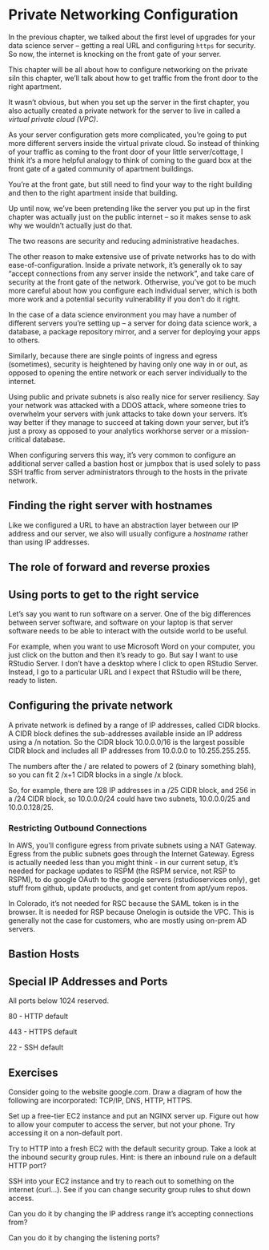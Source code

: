 # Private Networking Configuration

In the previous chapter, we talked about the first level of upgrades for your data science server -- getting a real URL and configuring `https` for security. So now, the internet is knocking on the front gate of your server.

This chapter will be all about how to configure networking on the private siIn this chapter, we'll talk about how to get traffic from the front door to the right apartment.

It wasn't obvious, but when you set up the server in the first chapter, you also actually created a private network for the server to live in called a *virtual private cloud (VPC)*.

As your server configuration gets more complicated, you're going to put more different servers inside the virtual private cloud. So instead of thinking of your traffic as coming to the front door of your little server/cottage, I think it's a more helpful analogy to think of coming to the guard box at the front gate of a gated community of apartment buildings.

You're at the front gate, but still need to find your way to the right building and then to the right apartment inside that building.

Up until now, we've been pretending like the server you put up in the first chapter was actually just on the public internet -- so it makes sense to ask why we wouldn't actually just do that.

The two reasons are security and reducing administrative headaches.

The other reason to make extensive use of private networks has to do with ease-of-configuration. Inside a private network, it's generally ok to say "accept connections from any server inside the network", and take care of security at the front gate of the network. Otherwise, you've got to be much more careful about how you configure each individual server, which is both more work and a potential security vulnerability if you don't do it right.

In the case of a data science environment you may have a number of different servers you're setting up -- a server for doing data science work, a database, a package repository mirror, and a server for deploying your apps to others.

Similarly, because there are single points of ingress and egress (sometimes), security is heightened by having only one way in or out, as opposed to opening the entire network or each server individually to the internet.

Using public and private subnets is also really nice for server resiliency. Say your network was attacked with a DDOS attack, where someone tries to overwhelm your servers with junk attacks to take down your servers. It's way better if they manage to succeed at taking down your server, but it's just a proxy as opposed to your analytics workhorse server or a mission-critical database.

When configuring servers this way, it's very common to configure an additional server called a bastion host or jumpbox that is used solely to pass SSH traffic from server administrators through to the hosts in the private network.

## Finding the right server with hostnames

Like we configured a URL to have an abstraction layer between our IP address and our server, we also will usually configure a *hostname* rather than using IP addresses.

## The role of forward and reverse proxies

## Using ports to get to the right service

Let's say you want to run software on a server. One of the big differences between server software, and software on your laptop is that server software needs to be able to interact with the outside world to be useful.

For example, when you want to use Microsoft Word on your computer, you just click on the button and then it's ready to go. But say I want to use RStudio Server. I don't have a desktop where I click to open RStudio Server. Instead, I go to a particular URL and I expect that RStudio will be there, ready to listen.

## Configuring the private network

A private network is defined by a range of IP addresses, called CIDR blocks. A CIDR block defines the sub-addresses available inside an IP address using a /n notation. So the CIDR block 10.0.0.0/16 is the largest possible CIDR block and includes all IP addresses from 10.0.0.0 to 10.255.255.255.

The numbers after the / are related to powers of 2 (binary something blah), so you can fit 2 /x+1 CIDR blocks in a single /x block.

So, for example, there are 128 IP addresses in a /25 CIDR block, and 256 in a /24 CIDR block, so 10.0.0.0/24 could have two subnets, 10.0.0.0/25 and 10.0.0.128/25.

### Restricting Outbound Connections

In AWS, you'll configure egress from private subnets using a NAT Gateway. Egress from the public subnets goes through the Internet Gateway. Egress is actually needed less than you might think - in our current setup, it's needed for package updates to RSPM (the RSPM service, not RSP to RSPM), to do google OAuth to the google servers (rstudioservices only), get stuff from github, update products, and get content from apt/yum repos.

In Colorado, it's not needed for RSC because the SAML token is in the browser. It is needed for RSP because Onelogin is outside the VPC. This is generally not the case for customers, who are mostly using on-prem AD servers.

## Bastion Hosts

## Special IP Addresses and Ports

All ports below 1024 reserved.

80 - HTTP default

443 - HTTPS default

22 - SSH default

## Exercises

Consider going to the website google.com. Draw a diagram of how the following are incorporated: TCP/IP, DNS, HTTP, HTTPS.

Set up a free-tier EC2 instance and put an NGINX server up. Figure out how to allow your computer to access the server, but not your phone. Try accessing it on a non-default port.

Try to HTTP into a fresh EC2 with the default security group. Take a look at the inbound security group rules. Hint: is there an inbound rule on a default HTTP port?

SSH into your EC2 instance and try to reach out to something on the internet (curl...). See if you can change security group rules to shut down access.

Can you do it by changing the IP address range it's accepting connections from?

Can you do it by changing the listening ports?
